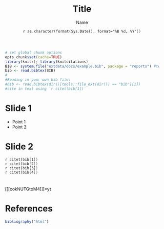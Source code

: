 % Title
% Name
% `r as.character(format(Sys.Date(), format="%B %d, %Y"))`

```r
# set global chunk options
opts_chunk$set(cache=TRUE)
library(knitr); library(knitcitations)
BIB <- system.file("extdata/docs/example.bib", package = "reports") #test .bib
bib <- read.bibtex(BIB)
#
#Reading in your own bib file:
#bib <- read.bibtex(dir()[tools::file_ext(dir()) == "bib"][1])
#cite in text using `r citet(bib[1])`
```

# Slide 1

- Point 1
- Point 2

# Slide 2

`r citet(bib[1])`    
`r citet(bib[2])`    
`r citet(bib[3])`    
`r citet(bib[4])`    

# 
[[[cokNUTGtoM4]]]=yt

# References
```r
bibliography("html") 
```